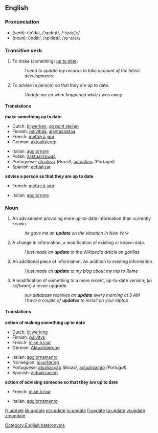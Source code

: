 ==English==
===Pronunciation===
*(''verb''): ŭp'dāt, /ˈʌpdeɪt/, /<tt>"VpdeIt</tt>/
*(''noun''): ŭpdāt', /ʌpˈdeɪt/, /<tt>Vp"deIt</tt>/
[[Category:English heteronyms]]

===Transitive verb===
{{en-verb|updat|ing}}

#To make (something) [[up to date]].
#:''I need to update my records to take account of the latest developments.''
#To advise (a person) so that they are up to date.
#:''Update me on what happened while I was away.''

====Translations====
'''make something up to date'''
{{top}}
*Dutch: [[bijwerken]], [[op punt stellen]]
*Finnish: [[päivittää]], [[ajantasaistaa]]
*French: [[mettre à jour]]
*German: [[aktualisieren]]
{{mid}}
*Italian: [[aggiornare]]
*Polish: [[zaktualizować]]
*Portuguese: [[atualizar]] ''(Brazil)'', [[actualizar]] ''(Portugal)''
*Spanish: [[actualizar]]
{{bottom}}

'''advise a person so that they are up to date'''
{{top}}
*French: [[mettre à jour]]
{{mid}}
*Italian: [[aggiornare]]
{{bottom}}

===Noun===
{{en-noun}}

# An advisement providing more up-to-date information than currently known.
#: ''he gave me an '''update''' on the situation in New York''
# A change in information, a modification of existing or known data.
#: ''I just made an '''update''' to the Wikipedia article on gorillas''
# An additional piece of information.  An addition to existing information.
#: ''I just made an '''update''' to my blog about my trip to Rome''
# A modification of something to a more recent, up-to-date version; (''in software'') a minor upgrade.
#: ''our database receives an '''update''' every morning at 3 AM''
#: ''I have a couple of '''updates''' to install on your laptop''


====Translations====
'''action of making something up to date'''
{{top}}
*Dutch: [[bijwerking]] {{f}}
*Finnish: [[päivitys]]
*French: [[mise à jour]] {{f}}
*German: [[Aktualisierung]] {{f}}
{{mid}}
*Italian: [[aggiornamento]] {{m}}
*Norwegian: [[ajourføring]]
*Portuguese: [[atualização]] {{f}} ''(Brazil)'', [[actualização]] {{f}} ''(Portugal)''
*Spanish: [[actualización]] {{f}}
{{bottom}}

'''action of advising someone so that they are up to date'''
{{top}}
*French: [[mise à jour]] {{f}}
{{mid}}
*Italian: [[aggiornamento]] {{m}}
{{bottom}}

[[fr:update]]
[[kk:update]]
[[pt:update]]
[[ru:update]]
[[fi:update]]
[[ta:update]]
[[vi:update]]
[[zh:update]]